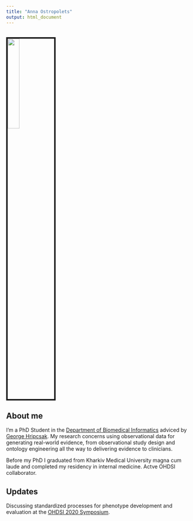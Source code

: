 ```yaml
---
title: "Anna Ostropolets"
output: html_document
---
```



<br><img src="images/profile.png" style="width:25%; border:4px solid"><br>

## About me
I'm a PhD Student in the [Department of Biomedical Informatics](https://www.dbmi.columbia.edu) adviced by [George Hripcsak](https://www.dbmi.columbia.edu/profil/george-hripcsak/). My research concerns using observational data for generating real-world evidence, from observational study design and ontology engineering all the way to delivering evidence to clinicians.

Before my PhD I graduated from Kharkiv Medical University magna cum laude and completed my residency in internal medicine. Actve OHDSI collaborator.


## Updates

Discussing standardized processes for phenotype development and evaluation at the [OHDSI 2020 Symposium](https://www.ohdsi.org/2020-ohdsi-global-symposium/).

